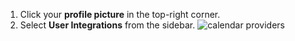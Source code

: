 1. Click your **profile picture** in the top-right corner.  
2. Select **User Integrations** from the sidebar.
![calendar providers](/img/user-integ.png)
